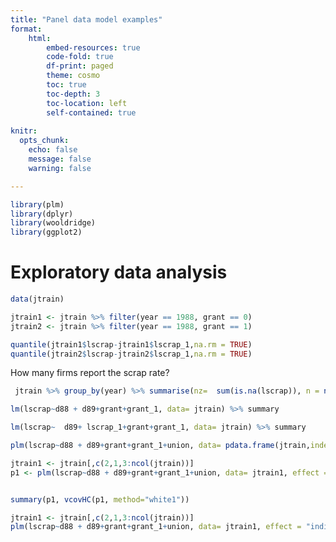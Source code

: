 ```yaml
---
title: "Panel data model examples"
format: 
    html:
        embed-resources: true
        code-fold: true
        df-print: paged
        theme: cosmo
        toc: true
        toc-depth: 3
        toc-location: left
        self-contained: true
        
knitr: 
  opts_chunk: 
    echo: false
    message: false
    warning: false

---
```



```r
library(plm)
library(dplyr)
library(wooldridge)
library(ggplot2)
```
# Exploratory data analysis

```r
data(jtrain)

jtrain1 <- jtrain %>% filter(year == 1988, grant == 0)
jtrain2 <- jtrain %>% filter(year == 1988, grant == 1)

quantile(jtrain1$lscrap-jtrain1$lscrap_1,na.rm = TRUE)
quantile(jtrain2$lscrap-jtrain2$lscrap_1,na.rm = TRUE)
```

How many firms report the scrap rate?
```r
 jtrain %>% group_by(year) %>% summarise(nz=  sum(is.na(lscrap)), n = n())
```

```r
lm(lscrap~d88 + d89+grant+grant_1, data= jtrain) %>% summary
```


```r
lm(lscrap~  d89+ lscrap_1+grant+grant_1, data= jtrain) %>% summary
```


```r
plm(lscrap~d88 + d89+grant+grant_1+union, data= pdata.frame(jtrain,index=c("fcode", "year")), effect = "individual", model = "random") %>% summary
```



```r
jtrain1 <- jtrain[,c(2,1,3:ncol(jtrain))]
p1 <- plm(lscrap~d88 + d89+grant+grant_1+union, data= jtrain1, effect = "individual", model = "random")


summary(p1, vcovHC(p1, method="white1"))
```

```r
jtrain1 <- jtrain[,c(2,1,3:ncol(jtrain))]
plm(lscrap~d88 + d89+grant+grant_1+union, data= jtrain1, effect = "individual", model = "within") %>% summary
```